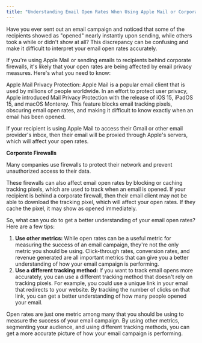 ```yaml
---
title: "Understanding Email Open Rates When Using Apple Mail or Corporate Firewalls"
---
```


Have you ever sent out an email campaign and noticed that some of the recipients showed as "opened" nearly instantly upon sending, while others took a while or didn't show at all? This discrepancy can be confusing and make it difficult to interpret your email open rates accurately.

If you're using Apple Mail or sending emails to recipients behind corporate firewalls, it's likely that your open rates are being affected by email privacy measures. Here's what you need to know:

Apple Mail Privacy Protection: Apple Mail is a popular email client that is used by millions of people worldwide. In an effort to protect user privacy, Apple introduced Mail Privacy Protection with the release of iOS 15, iPadOS 15, and macOS Monterey. This feature blocks email tracking pixels, obscuring email open rates, and making it difficult to know exactly when an email has been opened.

If your recipient is using Apple Mail to access their Gmail or other email provider's inbox, then their email will be proxied through Apple's servers, which will affect your open rates.

**Corporate Firewalls**

Many companies use firewalls to protect their network and prevent unauthorized access to their data.

These firewalls can also affect email open rates by blocking or caching tracking pixels, which are used to track when an email is opened. If your recipient is behind a corporate firewall, then their email client may not be able to download the tracking pixel, which will affect your open rates. If they cache the pixel, it may show as opened immediately.

So, what can you do to get a better understanding of your email open rates? Here are a few tips:

1. **Use other metrics:** While open rates can be a useful metric for measuring the success of an email campaign, they're not the only metric you should be using. Click-through rates, conversion rates, and revenue generated are all important metrics that can give you a better understanding of how your email campaign is performing.
2. **Use a different tracking method:** If you want to track email opens more accurately, you can use a different tracking method that doesn't rely on tracking pixels. For example, you could use a unique link in your email that redirects to your website. By tracking the number of clicks on that link, you can get a better understanding of how many people opened your email.

Open rates are just one metric among many that you should be using to measure the success of your email campaign. By using other metrics, segmenting your audience, and using different tracking methods, you can get a more accurate picture of how your email campaign is performing.
